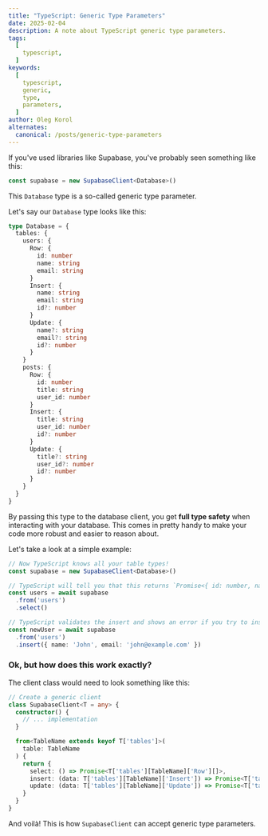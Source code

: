 ```yaml
---
title: "TypeScript: Generic Type Parameters"
date: 2025-02-04
description: A note about TypeScript generic type parameters.
tags:
  [
    typescript,
  ]
keywords:
  [
    typescript,
    generic,
    type,
    parameters,
  ]
author: Oleg Korol
alternates:
  canonical: /posts/generic-type-parameters
---
```


If you've used libraries like Supabase, you've probably seen something like this:

```ts filename="supabase.ts"
const supabase = new SupabaseClient<Database>()
```

This `Database` type is a so-called generic type parameter.

Let's say our `Database` type looks like this:

```ts filename="types.ts"
type Database = {
  tables: {
    users: {
      Row: {
        id: number
        name: string
        email: string
      }
      Insert: {
        name: string
        email: string
        id?: number
      }
      Update: {
        name?: string
        email?: string
        id?: number
      }
    }
    posts: {
      Row: {
        id: number
        title: string
        user_id: number
      }
      Insert: {
        title: string
        user_id: number
        id?: number
      }
      Update: {
        title?: string
        user_id?: number
        id?: number
      }
    }
  }
}
```

By passing this type to the database client, you get **full type safety** when interacting with your database.
This comes in pretty handy to make your code more robust and easier to reason about.

Let's take a look at a simple example:

```ts filename="database-queries.ts"
// Now TypeScript knows all your table types!
const supabase = new SupabaseClient<Database>()

// TypeScript will tell you that this returns `Promise<{ id: number, name: string, email: string }[]>`
const users = await supabase
  .from('users')
  .select()

// TypeScript validates the insert and shows an error if you try to insert a different shape from the `Insert` type
const newUser = await supabase
  .from('users')
  .insert({ name: 'John', email: 'john@example.com' }) 
```

### Ok, but how does this work exactly?

The client class would need to look something like this:

```ts filename="supabase-client.ts"
// Create a generic client
class SupabaseClient<T = any> {
  constructor() {
    // ... implementation
  }

  from<TableName extends keyof T['tables']>(
    table: TableName
  ) {
    return {
      select: () => Promise<T['tables'][TableName]['Row'][]>,
      insert: (data: T['tables'][TableName]['Insert']) => Promise<T['tables'][TableName]['Row']>,
      update: (data: T['tables'][TableName]['Update']) => Promise<T['tables'][TableName]['Row']>
    }
  }
}
```

And voilà! This is how `SupabaseClient` can accept generic type parameters.

